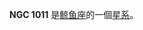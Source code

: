 {{NGCInfoBox|NGCID=NGC 1011|發現者=讓·瑪璉·愛德華·史提芬|發現日期=1876年11月21日|其他編號=MCG -2-7-45,NPM1G -11.0096|曆元=J2000.0|赤經=37分38.8秒
|赤緯=-11°0'18"|星座=鲸鱼座|星體=星系|星等=14.3|表面亮度=13|藍等=15.2}}

'''NGC 1011''' 是[[鲸鱼座|鲸鱼座]]的一個[[星系|星系]]。

{{NGCReference|1011}}
{{Catalogs|NGC=1011}}

{{Galaxy-stub}}